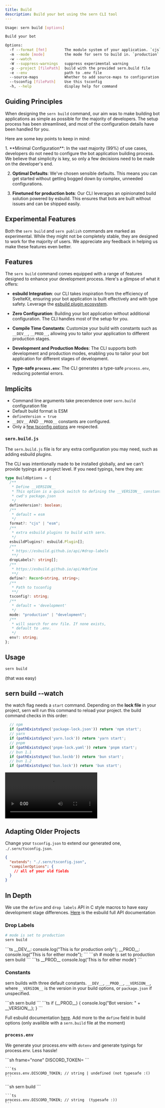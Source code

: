 ```yaml
---
title: Build
description: Build your bot using the sern CLI tool
---
```


```sh
Usage: sern build [options]

Build your bot

Options:
  -f --format [fmt]        The module system of your application. `cjs` or `esm` (default: "esm")
  -m --mode [mode]         the mode for sern to build in. `production` or `development` (default: "development")
  -w --watch
  -W --suppress-warnings   suppress experimental warning
  -p --project [filePath]  build with the provided sern.build file
  -e --env                 path to .env file
  --source-maps            Whether to add source-maps to configuration (default: false)
  --tsconfig [filePath]    Use this tsconfig
  -h, --help               display help for command
```

## Guiding Principles

When designing the `sern build` command, our aim was to make building bot applications as simple as possible for the majority of developers. The setup process has been streamlined, and most of the configuration details have been handled for you.

Here are some key points to keep in mind:


<Steps>
1. **Minimal Configuration**: In the vast majority (99%) of use cases, developers do not need to configure the bot application building process. We believe that simplicity is key, so only a few decisions need to be made on the developer's end.

2. **Optimal Defaults**: We've chosen sensible defaults. This means you can get started without getting bogged down by complex, unneeded configurations.

3. **Finetuned for production bots**: Our CLI leverages an opinionated build solution powered by esbuild. This ensures that bots are built without issues and can be shipped easily.
</Steps>

## Experimental Features

Both the `sern build` and `sern publish` commands are marked as experimental. While they might not be completely stable, they are designed to work for the majority of users. We appreciate any feedback in helping us make these features even better.

## Features

The `sern build` command comes equipped with a range of features designed to enhance your development process. Here's a glimpse of what it offers:

- **esbuild Integration**: our CLI takes inspiration from the efficiency of SvelteKit, ensuring your bot application is built effectively and with type safety. Leverage the [esbuild plugin ecosystem](https://github.com/esbuild/community-plugins).

- **Zero Configuration**: Building your bot application without additional configuration. The CLI handles most of the setup for you.

- **Compile Time Constants**: Customize your build with constants such as `__DEV__`, `__PROD__`, allowing you to tailor your application to different production stages.

- **Development and Production Modes**: The CLI supports both development and production modes, enabling you to tailor your bot application for different stages of development.

- **Type-safe `process.env`**: The CLI generates a type-safe `process.env`, reducing potential errors.

## Implicits

- Command line arguments take precendence over `sern.build` configuration file
- Default build format is ESM
- `defineVersion = true`
- `__DEV__` AND `__PROD__` constants are configured.
- Only a [few tsconfig options](https://esbuild.github.io/content-types/#tsconfig-json) are respected.

### `sern.build.js`

The `sern.build.js` file is for any extra configuration you may need, such as adding esbuild plugins.

The CLI was intentionally made to be installed globally, and we can't provide typings at a project level. If you need typings, here they are:

```ts
type BuildOptions = {
  /**
   * Define __VERSION__
   * This option is a quick switch to defining the __VERSION__ constant which will be a string of the version provided in
   * cwd's package.json
   */
  defineVersion?: boolean;
  /**
   * default = esm
   */
  format?: "cjs" | "esm";
  /**
   * extra esbuild plugins to build with sern.
   */
  esbuildPlugins?: esbuild.Plugin[];
  /**
   * https://esbuild.github.io/api/#drop-labels
   **/
  dropLabels?: string[];
  /**
   * https://esbuild.github.io/api/#define
   **/
  define?: Record<string, string>;
  /**
   * Path to tsconfig
   **/
  tsconfig?: string;
  /**
   * default = 'development'
   */
  mode: "production" | "development";
  /**
   * will search for env file. If none exists,
   * default to .env.
   */
  env?: string;
};
```

## Usage

```sh
sern build
```

(that was easy)

## sern build --watch 

the watch flag needs a `start` command. Depending on the **lock file** in your project, sern will run this command to reload your project. the build command checks in this order:
```js
  // npm
  if (pathExistsSync('package-lock.json')) return 'npm start';
  // yarn
  if (pathExistsSync('yarn.lock')) return 'yarn start';
  // pnpm
  if (pathExistsSync('pnpm-lock.yaml')) return 'pnpm start';
  // bun 1.1
  if (pathExistsSync('bun.lockb')) return 'bun start';
  // bun 1.2
  if (pathExistsSync('bun.lock')) return 'bun start';
```

![usage](~/assets/docs/watch-example2.mp4)


## Adapting Older Projects

Change your `tsconfig.json` to extend our generated one, `./.sern/tsconfig.json`.

```json {2}
{
  "extends": "./.sern/tsconfig.json",
  "compilerOptions": {
    // all of your old fields
  }
}
```

## In Depth

We use the `define` and `drop labels` API in C style macros to have easy development stage differences. [Here](https://esbuild.github.io/api/#drop-labels) is the esbuild full API documentation

### Drop Labels

```sh
# mode is set to production
sern build
```


<Tabs>
  <TabItem value="input" label="Input">
    ```ts
    __DEV__: console.log("This is for production only");
    __PROD__: console.log("This is for either mode");
    ```
  </TabItem>
  <TabItem value="sh" label="Running build for production">
    ```sh
    # mode is set to production
    sern build
    ```
  </TabItem>
  <TabItem value="output" label="Output">
    ```ts
    __PROD__ console.log('This is for either mode')
    ```
  </TabItem>
</Tabs>

### Constants

sern builds with three default constants. `__DEV__`, `__PROD__`, `__VERSION__`, where `__VERSION__` is the version in your build options, or `package.json` if unspecified.

<Tabs>
  <TabItem value="input" label="Preprocess">
    ```sh
    sern build
    ```
  </TabItem>
  <TabItem value="sh" label="Constants available and typesafe!">
    ```ts
    if (__PROD__) {
      console.log("Bot version: " + __VERSION__);
    }
    ```
  </TabItem>
</Tabs>

Full esbuild documentation [here](https://esbuild.github.io/api/#define). Add more to the `define` field in build options (only availible with a `sern.build` file at the moment)

### `process.env`

We generate your process.env with `dotenv` and generate typings for process.env. Less hassle!

<Tabs>
  <TabItem value="input" label=".env">
    ```sh frame="none"
    DISCORD_TOKEN=<your token>
    ```

    ```ts
    process.env.DISCORD_TOKEN; // string | undefined (not typesafe :()
    ```
  </TabItem>

  <TabItem value="sh" label="sern build">
    ```sh
    sern build
    ```

    ```ts
    process.env.DISCORD_TOKEN; // string  (typesafe :))
    ```
  </TabItem>
</Tabs>
